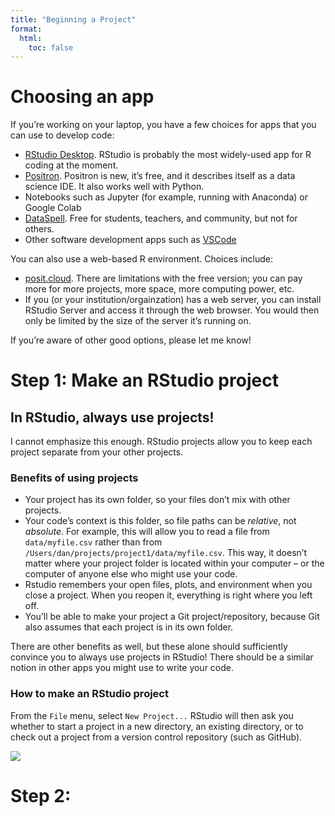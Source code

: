 ```yaml
---
title: "Beginning a Project"
format:
  html:
    toc: false
---
```


# Choosing an app

If you're working on your laptop, you have a few choices for apps that you can use to develop code:

-   [RStudio Desktop](https://posit.co/download/rstudio-desktop/){target="_blank"}. RStudio is probably the most widely-used app for R coding at the moment.
-   [Positron](https://positron.posit.co/){target="_blank"}. Positron is new, it's free, and it describes itself as a data science IDE. It also works well with Python.
-   Notebooks such as Jupyter (for example, running with Anaconda) or Google Colab
-   [DataSpell](https://www.jetbrains.com/dataspell/){target="_blank"}. Free for students, teachers, and community, but not for others.
-   Other software development apps such as [VSCode](https://code.visualstudio.com/){target="_blank"}

You can also use a web-based R environment. Choices include:

-   [posit.cloud](https://posit.cloud/){target="_blank"}. There are limitations with the free version; you can pay more for more projects, more space, more computing power, etc.
-   If you (or your institution/orgainzation) has a web server, you can install RStudio Server and access it through the web browser. You would then only be limited by the size of the server it's running on.

If you're aware of other good options, please let me know!

# Step 1: Make an RStudio project

## In RStudio, always use projects!

I cannot emphasize this enough. RStudio projects allow you to keep each project separate from your other projects.

### Benefits of using projects

-   Your project has its own folder, so your files don't mix with other projects.
-   Your code's context is this folder, so file paths can be *relative*, not *absolute*. For example, this will allow you to read a file from `data/myfile.csv` rather than from `/Users/dan/projects/project1/data/myfile.csv`. This way, it doesn't matter where your project folder is located within your computer -- or the computer of anyone else who might use your code.
-   Rstudio remembers your open files, plots, and environment when you close a project. When you reopen it, everything is right where you left off.
-   You'll be able to make your project a Git project/repository, because Git also assumes that each project is in its own folder.

There are other benefits as well, but these alone should sufficiently convince you to always use projects in RStudio! There should be a similar notion in other apps you might use to write your code.

### How to make an RStudio project

From the `File` menu, select `New Project...` RStudio will then ask you whether to start a project in a new directory, an existing directory, or to check out a project from a version control repository (such as GitHub).

![](images/rstudio-create-project.png)

# Step 2:
